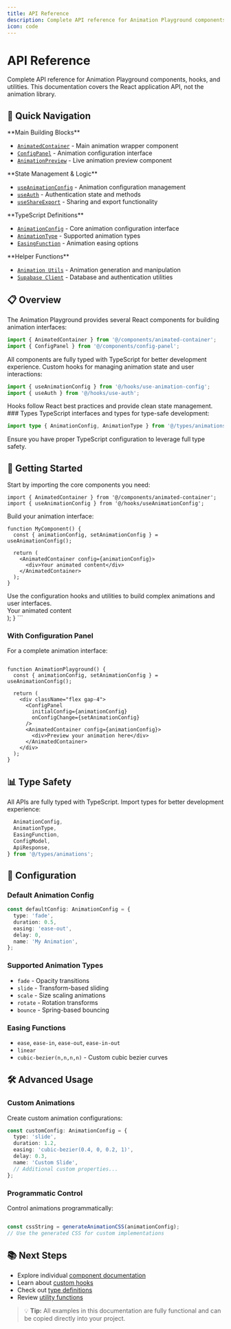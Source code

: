 ```yaml
---
title: API Reference
description: Complete API reference for Animation Playground components, hooks, and utilities.
icon: code
---
```


# API Reference

<Info>
  Complete API reference for Animation Playground components, hooks, and
  utilities. This documentation covers the React application API, not the
  animation library.
</Info>

## 🎯 Quick Navigation

<CardGroup cols={2}>
<Card title="Core Components" icon="puzzle-piece">
**Main Building Blocks**

- [`AnimatedContainer`](https://docs.page/abdullahaltun70/animation-playground/api/components/animated-container) - Main animation wrapper component
- [`ConfigPanel`](https://docs.page/abdullahaltun70/animation-playground/api/components/config-panel) - Animation configuration interface
- [`AnimationPreview`](https://docs.page/abdullahaltun70/animation-playground/api/components/animation-preview) - Live animation preview component

</Card>
<Card title="Custom Hooks" icon="magic">
**State Management & Logic**

- [`useAnimationConfig`](https://docs.page/abdullahaltun70/animation-playground/api/hooks/use-animation-config) - Animation configuration management
- [`useAuth`](https://docs.page/abdullahaltun70/animation-playground/api/hooks/use-auth) - Authentication state and methods
- [`useShareExport`](https://docs.page/abdullahaltun70/animation-playground/api/hooks/use-share-export) - Sharing and export functionality
</Card>
</CardGroup>

<CardGroup cols={2}>
<Card title="Types & Interfaces" icon="tags">
**TypeScript Definitions**

- [`AnimationConfig`](https://docs.page/abdullahaltun70/animation-playground/api/types/animation-config) - Core animation configuration interface
- [`AnimationType`](https://docs.page/abdullahaltun70/animation-playground/api/types/animation-type) - Supported animation types
- [`EasingFunction`](https://docs.page/abdullahaltun70/animation-playground/api/types/easing-function) - Animation easing options

</Card>
<Card title="Utilities" icon="tools">
**Helper Functions**

- [`Animation Utils`](https://docs.page/abdullahaltun70/animation-playground/api/utils/animations) - Animation generation and manipulation
- [`Supabase Client`](https://docs.page/abdullahaltun70/animation-playground/api/utils/supabase) - Database and authentication utilities
</Card>
</CardGroup>

## 📋 Overview

<CardGroup cols={2}>
<Card title="Components" icon="react">
The Animation Playground provides several React components for building animation interfaces:

```typescript
import { AnimatedContainer } from '@/components/animated-container';
import { ConfigPanel } from '@/components/config-panel';
```

<Success>
All components are fully typed with TypeScript for better development experience.
</Success>
</Card>
<Card title="Hooks" icon="magic-wand">
Custom hooks for managing animation state and user interactions:

```typescript
import { useAnimationConfig } from '@/hooks/use-animation-config';
import { useAuth } from '@/hooks/use-auth';
```

<Info>
Hooks follow React best practices and provide clean state management.
</Info>
</Card>
</CardGroup>
### Types

<Card title="TypeScript Support" icon="typescript">
TypeScript interfaces and types for type-safe development:

```typescript
import type { AnimationConfig, AnimationType } from '@/types/animations';
```

<Warning>
Ensure you have proper TypeScript configuration to leverage full type safety.
</Warning>
</Card>

## 🚀 Getting Started

<Steps>
<Step title="Import Components">
Start by importing the core components you need:

```tsx
import { AnimatedContainer } from '@/components/animated-container';
import { useAnimationConfig } from '@/hooks/useAnimationConfig';
```

</Step>

<Step title="Create Your Component">
Build your animation interface:

```tsx
function MyComponent() {
  const { animationConfig, setAnimationConfig } = useAnimationConfig();

  return (
    <AnimatedContainer config={animationConfig}>
      <div>Your animated content</div>
    </AnimatedContainer>
  );
}
```

</Step>

<Step title="Customize & Configure">
Use the configuration hooks and utilities to build complex animations and user interfaces.
</Step>
</Steps>
    <AnimatedContainer config={animationConfig}>
      <div>Your animated content</div>
    </AnimatedContainer>
  );
}
```

### With Configuration Panel

For a complete animation interface:

```tsx

function AnimationPlayground() {
  const { animationConfig, setAnimationConfig } = useAnimationConfig();

  return (
    <div className="flex gap-4">
      <ConfigPanel
        initialConfig={animationConfig}
        onConfigChange={setAnimationConfig}
      />
      <AnimatedContainer config={animationConfig}>
        <div>Preview your animation here</div>
      </AnimatedContainer>
    </div>
  );
}
```

## 📊 Type Safety

All APIs are fully typed with TypeScript. Import types for better development experience:

```typescript
  AnimationConfig,
  AnimationType,
  EasingFunction,
  ConfigModel,
  ApiResponse,
} from '@/types/animations';
```

## 🔧 Configuration

### Default Animation Config

```typescript
const defaultConfig: AnimationConfig = {
  type: 'fade',
  duration: 0.5,
  easing: 'ease-out',
  delay: 0,
  name: 'My Animation',
};
```

### Supported Animation Types

- `fade` - Opacity transitions
- `slide` - Transform-based sliding
- `scale` - Size scaling animations
- `rotate` - Rotation transforms
- `bounce` - Spring-based bouncing

### Easing Functions

- `ease`, `ease-in`, `ease-out`, `ease-in-out`
- `linear`
- `cubic-bezier(n,n,n,n)` - Custom cubic bezier curves

## 🛠️ Advanced Usage

### Custom Animations

Create custom animation configurations:

```typescript
const customConfig: AnimationConfig = {
  type: 'slide',
  duration: 1.2,
  easing: 'cubic-bezier(0.4, 0, 0.2, 1)',
  delay: 0.3,
  name: 'Custom Slide',
  // Additional custom properties...
};
```

### Programmatic Control

Control animations programmatically:

```typescript

const cssString = generateAnimationCSS(animationConfig);
// Use the generated CSS for custom implementations
```

## 📚 Next Steps

- Explore individual [component documentation](/api/components/animated-container)
- Learn about [custom hooks](/api/hooks/use-animation-config)
- Check out [type definitions](/api/types/animation-config)
- Review [utility functions](/api/utils/animations)

> 💡 **Tip:** All examples in this documentation are fully functional and can be copied directly into your project.

